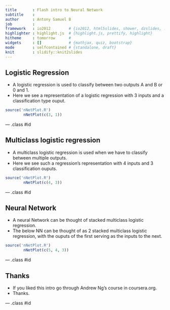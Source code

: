 ```yaml
---
title       : Flash intro to Neural Network
subtitle    : 
author      : Antony Samuel B
job         : 
framework   : io2012        # {io2012, html5slides, shower, dzslides, ...}
highlighter : highlight.js  # {highlight.js, prettify, highlight}
hitheme     : tomorrow      # 
widgets     : []            # {mathjax, quiz, bootstrap}
mode        : selfcontained # {standalone, draft}
knit        : slidify::knit2slides
---
```


## Logistic Regression

* A logistic regression is used to classify between two outputs A and B or 0 and 1.
* Here we see a representation of a logistic regression with 3 inputs and a classification type ouput.

```r
source('nNetPlot.R')
        nNetPlot(c(3, 1))
```

--- .class #id 

## Multiclass logistic regression

* A multiclass logistic regression is used when we have to classify between multiple outputs.
* Here we see such a regression's representation with 4 inputs and 3 classification ouputs.

```r
source('nNetPlot.R')
        nNetPlot(c(4, 3))
```


--- .class #id 

## Neural Network

* A neural Network can be thought of stacked multiclass logistic regression.
* The below NN can be thought of as 2 stacked multiclass logistic regression, with the ouputs of the first serving as the inputs to the next.

```r
source('nNetPlot.R')
        nNetPlot(c(5, 4, 3))
```

--- .class #id 

## Thanks

* If you liked this intro go through Andrew Ng's course in coursera.org.
* Thanks.

--- .class #id 
